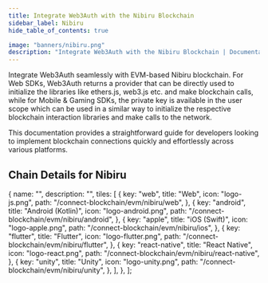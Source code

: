 ```yaml
---
title: Integrate Web3Auth with the Nibiru Blockchain
sidebar_label: Nibiru
hide_table_of_contents: true

image: "banners/nibiru.png"
description: "Integrate Web3Auth with the Nibiru Blockchain | Documentation - Web3Auth"
---
```



<SEO
  title="Integrate Web3Auth with the Nibiru Blockchain"
  description="Integrate Web3Auth with the Nibiru Blockchain | Documentation - Web3Auth"
  image="https://web3auth.io/docs/banners/nibiru.png"
  slug="/connect-blockchain/evm/nibiru"
/>

Integrate Web3Auth seamlessly with EVM-based Nibiru blockchain. For Web SDKs, Web3Auth returns a
provider that can be directly used to initialize the libraries like ethers.js, web3.js etc. and make
blockchain calls, while for Mobile & Gaming SDKs, the private key is available in the user scope
which can be used in a similar way to initialize the respective blockchain interaction libraries and
make calls to the network.

This documentation provides a straightforward guide for developers looking to implement blockchain
connections quickly and effortlessly across various platforms.

## Chain Details for Nibiru

<ChainDetailsNibiru />

  {
    name: "",
    description: "",
    tiles: [
      {
        key: "web",
        title: "Web",
        icon: "logo-js.png",
        path: "/connect-blockchain/evm/nibiru/web",
      },
      {
        key: "android",
        title: "Android (Kotlin)",
        icon: "logo-android.png",
        path: "/connect-blockchain/evm/nibiru/android",
      },
      {
        key: "apple",
        title: "iOS (Swift)",
        icon: "logo-apple.png",
        path: "/connect-blockchain/evm/nibiru/ios",
      },
      {
        key: "flutter",
        title: "Flutter",
        icon: "logo-flutter.png",
        path: "/connect-blockchain/evm/nibiru/flutter",
      },
      {
        key: "react-native",
        title: "React Native",
        icon: "logo-react.png",
        path: "/connect-blockchain/evm/nibiru/react-native",
      },
      {
        key: "unity",
        title: "Unity",
        icon: "logo-unity.png",
        path: "/connect-blockchain/evm/nibiru/unity",
      },
    ],
  },
];

<Tiles tileGroups={Nibiru} />
